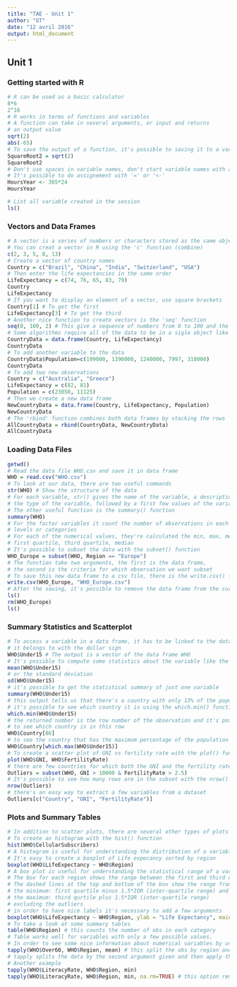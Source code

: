 ```yaml
---
title: "TAE - Unit 1"
author: "GT"
date: "12 avril 2016"
output: html_document
---
```


## Unit 1

### Getting started with R

```r
# R can be used as a basic calculator
8*6
2^16
# R works in terms of functions and variables
# A function can take in several arguments, or input and returns
# an output value
sqrt(2)
abs(-65)
# To save the output of a function, it's possible to saving it to a variable
SquareRoot2 = sqrt(2)
SquareRoot2
# Don't use spaces in variable names, don't start variable names with a number
# It's possible to do assignement with '=' or '<-'
HoursYear <- 365*24
HoursYear

# List all variable created in the session
ls()
```

### Vectors and Data Frames

```r
# A vector is a series of numbers or characters stored as the same object
# You can creat a vector in R using the 'c' function (combine)
c(2, 3, 5, 8, 13)
# Create a vector of country names
Country = c("Brazil", "China", "India", "Switzerland", "USA")
# Then enter the life expectancies in the same order
LifeExpectancy = c(74, 76, 65, 83, 79)
Country
LifeExpectancy
# If you want to display an element of a vector, use square brackets
Country[1] # To get the first
LifeExpectancy[3] # To get the third
# Another nice function to create vectors is the 'seq' function
seq(0, 100, 2) # This give a sequence of numbers from 0 to 100 and the numbers increment of two
# Some algorithms require all of the data to be in a sigle object like a data frame
CountryData = data.frame(Country, LifeExpectancy)
CountryData
# To add another variable to the data
CountryData$Population=c(199000, 1390000, 1240000, 7997, 318000)
CountryData
# To add two new observations
Country = c("Australia", "Greece")
LifeExpectancy = c(82, 81)
Population = c(23050, 11125)
# Then we create a new data frame
NewCountryData = data.frame(Country, LifeExpectancy, Population)
NewCountryData
# The 'rbind' function combines both data frames by stacking the rows
AllCountryData = rbind(CountryData, NewCountryData)
AllCountryData
```
### Loading Data Files

```r
getwd()
# Read the data file WHO.csv and save it in data frame
WHO = read.csv("WHO.csv")
# To look at our data, there are two useful commands
str(WHO) # Show the structure of the data
# For each variable, str() gives the name of the variable, a description of 
# the type of the variable, followed by a first few values of the variable
# The other useful function is the summary() function
summary(WHO)
# For the factor variables it count the number of observations in each of the
# levels or categories
# For each of the numerical values, they're calculated the min, max, mean,
# first quartile, third quartile, median
# It's possible to subset the data with the subset() function
WHO_Europe = subset(WHO, Region == "Europe")
# The function take two arguments, the first is the data frame, 
# the second is the criteria for which observation we want subset
# To save this new data frame to a csv file, there is the write.csv() function
write.csv(WHO_Europe, "WHO_Europe.csv")
# After the saving, it's possible to remove the data frame from the current session
ls()
rm(WHO_Europe)
ls()
```

### Summary Statistics and Scatterplot

```r
# To access a variable in a data frame, it has to be linked to the data frame
# it belongs to with the dollar sign
WHO$Under15 # The output is a vector of the data frame WHO
# It's possible to compute some statistics about the variable like the mean
mean(WHO$Under15)
# or the standard deviation
sd(WHO$Under15)
# it's possible to get the statistical summary of just one variable
summary(WHO$Under15)
# this output tells us that there's a country with only 13% of the population under 15
# it's possible to see which country it is using the which.min() function
which.min(WHO$Under15)
# the returned number is the row number of the observation and it's possible
# to see which country is in this row
WHO$Country[86]
# to see the country that has the maximum percentage of the population under 15
WHO$Country[which.max(WHO$Under15)]
# To create a scatter plot of GNI vs fertility rate with the plot() function
plot(WHO$GNI, WHO$FertilityRate)
# there are few countries for which both the GNI and the fertility rate are high
Outliers = subset(WHO, GNI > 10000 & FertilityRate > 2.5)
# It's possible to see how many rows are in the subset with the nrow() function
nrow(Outliers)
# there's an easy way to extract a few variables from a dataset
Outliers[c("Country", "GNI", "FertilityRate")]
```

### Plots and Summary Tables

```r
# In addition to scatter plots, there are several other types of plots in R
# To create an histogram with the hist() function
hist(WHO$CellularSubscribers)
# A histogram is useful for understanding the distribution of a variable
# It's easy to create a boxplot of Life expecancy sorted by region
boxplot(WHO$LifeExpectancy ~ WHO$Region)
# A box plot is useful for understanding the statistical range of a variable
# The box for each region shows the range between the first and third quartiles with the middle line marking the median value
# The dashed lines at the top and bottom of the box show the range from 
# the minimum: first quartile minus 1.5*IQR (inter-quartile range) and
# the maximum: third qurtile plus 1.5*IQR (inter-quartile range)
# excluding the outliers
# in order to have nice labels it's necessary to add a few arguments
boxplot(WHO$LifeExpectancy ~ WHO$Region, ylab = "Life Expectancy", main = "Life Expectancy of Countries by Region")
# To take a look at some summary tables
table(WHO$Region) # this counts the number of obs in each category
# Table works well for variables with only a few possible values.
# In order to see some nice information about numerical variables by using tapply() function
tapply(WHO$Over60, WHO$Region, mean) # this split the obs by region and then computes the mean of the variable Over60
# tapply splits the data by the second argument given and then apply the third argument function
# Another example
tapply(WHO$LiteracyRate, WHO$Region, min)
tapply(WHO$LiteracyRate, WHO$Region, min, na.rm=TRUE) # this option removes all missing value before doing the computation
```